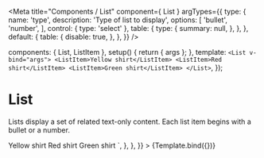 
<Meta
  title="Components / List"
  component={ List }
  argTypes={{
    type: {
      name: 'type',
      description: 'Type of list to display',
      options: [
        'bullet',
        'number',
      ],
      control: { type: 'select' },
      table: {
        type: {
          summary: null,
        },
      },
    },
    default: {
      table: {
        disable: true,
      },
    },
  }}
/>

  components: { List, ListItem },
  setup() { return { args }; },
  template: `<List v-bind="args">
    <ListItem>Yellow shirt</ListItem>
    <ListItem>Red shirt</ListItem>
    <ListItem>Green shirt</ListItem>
  </List>`,
});

# List

Lists display a set of related text-only content. Each list item begins with a bullet or a number.

<Canvas>
  <Story
    name="List"
    height="80px"
    args={{
      type: 'bullet',
    }}
    parameters={{
      docs: {
        source: {
          code: dedent`
            <List type="bullet">
              <ListItem>Yellow shirt</ListItem>
              <ListItem>Red shirt</ListItem>
              <ListItem>Green shirt</ListItem>
            </List>
          `,
        },
      },
    }}
  >
    {Template.bind({})}
  </Story>
</Canvas>

<ArgsTable story="List" />
